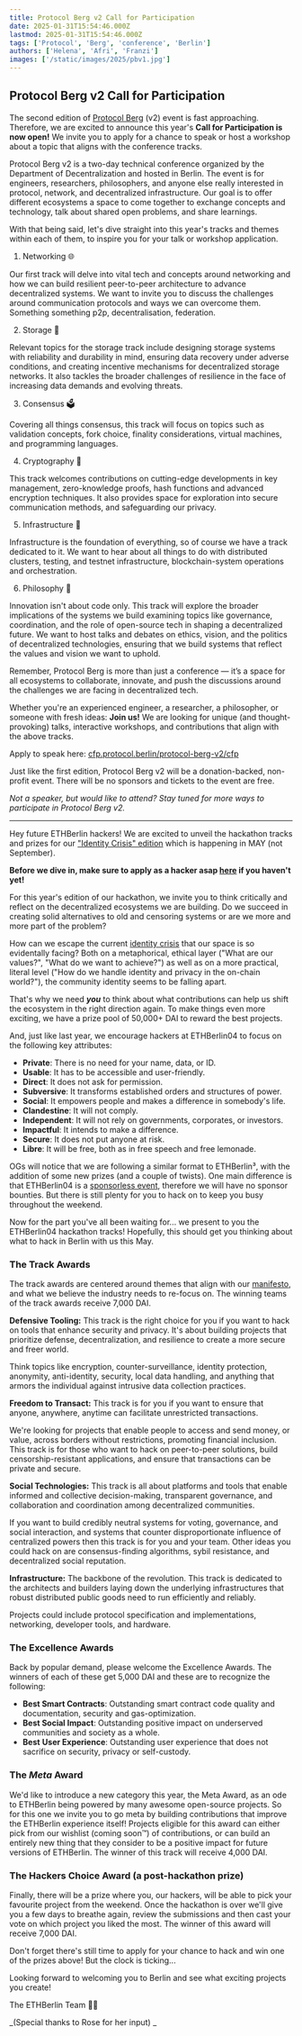 ```yaml
---
title: Protocol Berg v2 Call for Participation
date: 2025-01-31T15:54:46.000Z
lastmod: 2025-01-31T15:54:46.000Z
tags: ['Protocol', 'Berg', 'conference', 'Berlin']
authors: ['Helena', 'Afri', 'Franzi']
images: ['/static/images/2025/pbv1.jpg']
---
```


## Protocol Berg v2 Call for Participation

The second edition of [Protocol Berg](https://protocol.berlin) (v2) event is fast approaching. Therefore, we are excited to announce this year's **Call for Participation is now open!** We invite you to apply for a chance to speak or host a workshop about a topic that aligns with the conference tracks.

Protocol Berg v2 is a two-day technical conference organized by the Department of Decentralization and hosted in Berlin. The event is for engineers, researchers, philosophers, and anyone else really interested in protocol, network, and decentralized infrastructure. Our goal is to offer different ecosystems a space to come together to exchange concepts and technology, talk about shared open problems, and share learnings.

With that being said, let's dive straight into this year's tracks and themes within each of them, to inspire you for your talk or workshop application.

1. Networking 🌐

Our first track will delve into vital tech and concepts around networking and how we can build resilient peer-to-peer architecture to advance decentralized systems. We want to invite you to discuss the challenges around communication protocols and ways we can overcome them. Something something p2p, decentralisation, federation.

2. Storage 💾

Relevant topics for the storage track include designing storage systems with reliability and durability in mind, ensuring data recovery under adverse conditions, and creating incentive mechanisms for decentralized storage networks. It also tackles the broader challenges of resilience in the face of increasing data demands and evolving threats.

3. Consensus 🗳️

Covering all things consensus, this track will focus on topics such as validation concepts, fork choice, finality considerations, virtual machines, and programming languages.

4. Cryptography 🔐

This track welcomes contributions on cutting-edge developments in key management, zero-knowledge proofs, hash functions and advanced encryption techniques. It also provides space for exploration into secure communication methods, and safeguarding our privacy.

5. Infrastructure 💾

Infrastructure is the foundation of everything, so of course we have a track dedicated to it. We want to hear about all things to do with distributed clusters, testing, and testnet infrastructure, blockchain-system operations and orchestration.

6. Philosophy 🤔

Innovation isn't about code only. This track will explore the broader implications of the systems we build examining topics like governance, coordination, and the role of open-source tech in shaping a decentralized future. We want to host talks and debates on ethics, vision, and the politics of decentralized technologies, ensuring that we build systems that reflect the values and vision we want to uphold.

Remember, Protocol Berg is more than just a conference — it’s a space for all ecosystems to collaborate, innovate, and push the discussions around the challenges we are facing in decentralized tech.

Whether you're an experienced engineer, a researcher, a philosopher, or someone with fresh ideas: **Join us!** We are looking for unique (and thought-provoking) talks, interactive workshops, and contributions that align with the above tracks.

Apply to speak here: [cfp.protocol.berlin/protocol-berg-v2/cfp](https://cfp.protocol.berlin/protocol-berg-v2/cfp)

Just like the first edition, Protocol Berg v2 will be a donation-backed, non-profit event. There will be no sponsors and tickets to the event are free.

_Not a speaker, but would like to attend? Stay tuned for more ways to participate in Protocol Berg v2._



---
Hey future ETHBerlin hackers! We are excited to unveil the hackathon tracks and prizes for our ["Identity Crisis" edition](https://ethberlin.org/manifesto/) which is happening in MAY (not September).

**Before we dive in, make sure to apply as a hacker asap **[**here**](https://visas.ethberlin.org/ethberlin/4/)** if you haven't yet!**

For this year's edition of our hackathon, we invite you to think critically and reflect on the decentralized ecosystems we are building. Do we succeed in creating solid alternatives to old and censoring systems or are we more and more part of the problem?

How can we escape the current [identity crisis](https://polynya.mirror.xyz/ptscXuh3J3KOj2uJAn0vrEanpn2nauwA7iytYZ4cM9U) that our space is so evidentally facing? Both on a metaphorical, ethical layer ("What are our values?", "What do we want to achieve?") as well as on a more practical, literal level ("How do we handle identity and privacy in the on-chain world?"), the community identity seems to be falling apart.

That's why we need **_you_** to think about what contributions can help us shift the ecosystem in the right direction again. To make things even more exciting, we have a prize pool of 50,000+ DAI to reward the best projects.

And, just like last year, we encourage hackers at ETHBerlin04 to focus on the following key attributes:

- **Private**: There is no need for your name, data, or ID.
- **Usable**: It has to be accessible and user-friendly.
- **Direct**: It does not ask for permission.
- **Subversive**: It transforms established orders and structures of power.
- **Social**: It empowers people and makes a difference in somebody's life.
- **Clandestine**: It will not comply.
- **Independent**: It will not rely on governments, corporates, or investors.
- **Impactful**: It intends to make a difference.
- **Secure**: It does not put anyone at risk.
- **Libre**: It will be free, both as in free speech and free lemonade.

OGs will notice that we are following a similar format to ETHBerlin³, with the addition of some new prizes (and a couple of twists). One main difference is that ETHBerlin04 is a [sponsorless event](/blog/2024/announcing-our-ethberlin04-experiment), therefore we will have no sponsor bounties. But there is still plenty for you to hack on to keep you busy throughout the weekend.

Now for the part you've all been waiting for... we present to you the ETHBerlin04 hackathon tracks! Hopefully, this should get you thinking about what to hack in Berlin with us this May.

### **The Track Awards**

The track awards are centered around themes that align with our [manifesto](https://ethberlin.org/manifesto/), and what we believe the industry needs to re-focus on. The winning teams of the track awards receive 7,000 DAI.

**Defensive Tooling:** This track is the right choice for you if you want to hack on tools that enhance security and privacy. It's about building projects that prioritize defense, decentralization, and resilience to create a more secure and freer world.

Think topics like encryption, counter-surveillance, identity protection, anonymity, anti-identity, security, local data handling, and anything that armors the individual against intrusive data collection practices.

**Freedom to Transact:** This track is for you if you want to ensure that anyone, anywhere, anytime can facilitate unrestricted transactions.

We're looking for projects that enable people to access and send money, or value, across borders without restrictions, promoting financial inclusion. This track is for those who want to hack on peer-to-peer solutions, build censorship-resistant applications, and ensure that transactions can be private and secure.

**Social Technologies:** This track is all about platforms and tools that enable informed and collective decision-making, transparent governance, and collaboration and coordination among decentralized communities.

If you want to build credibly neutral systems for voting, governance, and social interaction, and systems that counter disproportionate influence of centralized powers then this track is for you and your team. Other ideas you could hack on are consensus-finding algorithms, sybil resistance, and decentralized social reputation.

**Infrastructure:** The backbone of the revolution. This track is dedicated to the architects and builders laying down the underlying infrastructures that robust distributed public goods need to run efficiently and reliably.

Projects could include protocol specification and implementations, networking, developer tools, and hardware.

### The Excellence Awards

Back by popular demand, please welcome the Excellence Awards. The winners of each of these get 5,000 DAI and these are to recognize the following:

- **Best Smart Contracts**: Outstanding smart contract code quality and documentation, security and gas-optimization.
- **Best Social Impact**: Outstanding positive impact on underserved communities and society as a whole.
- **Best** **User Experience**: Outstanding user experience that does not sacrifice on security, privacy or self-custody.

### The _Meta_ Award

We'd like to introduce a new category this year, the Meta Award, as an ode to ETHBerlin being powered by many awesome open-source projects. So for this one we invite you to go meta by building contributions that improve the ETHBerlin experience itself! Projects eligible for this award can either pick from our wishlist (coming soon™) of contributions, or can build an entirely new thing that they consider to be a positive impact for future versions of ETHBerlin. The winner of this track will receive 4,000 DAI.

### The Hackers Choice Award (a post-hackathon prize)

Finally, there will be a prize where you, our hackers, will be able to pick your favourite project from the weekend. Once the hackathon is over we'll give you a few days to breathe again, review the submissions and then cast your vote on which project you liked the most. The winner of this award will receive 7,000 DAI.

Don't forget there's still time to apply for your chance to hack and win one of the prizes above! But the clock is ticking...

Looking forward to welcoming you to Berlin and see what exciting projects you create!

The ETHBerlin Team 🖤💛

_(Special thanks to Rose for her input) _

